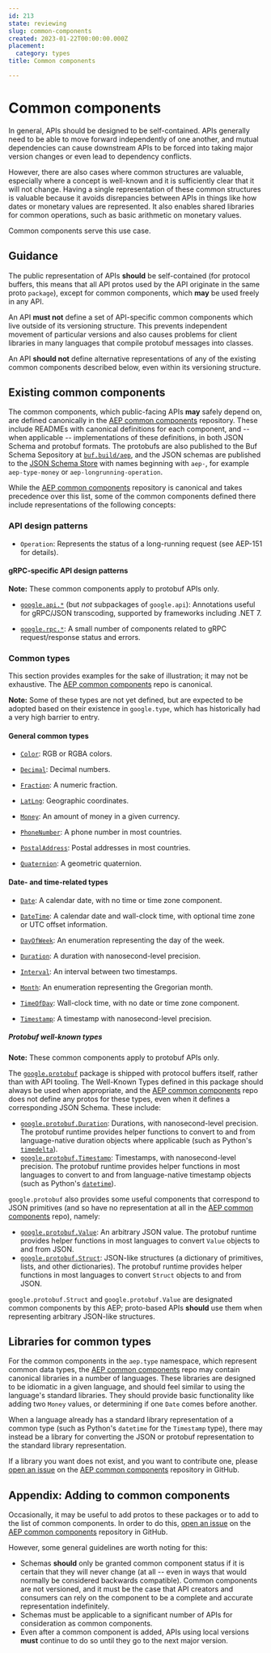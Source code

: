 ```yaml
---
id: 213
state: reviewing
slug: common-components
created: 2023-01-22T00:00:00.000Z
placement:
  category: types
title: Common components

--- 
```


# Common components

In general, APIs should be designed to be self-contained. APIs generally need
to be able to move forward independently of one another, and mutual
dependencies can cause downstream APIs to be forced into taking major version
changes or even lead to dependency conflicts.

However, there are also cases where common structures are valuable, especially
where a concept is well-known and it is sufficiently clear that it will not
change. Having a single representation of these common structures is valuable
because it avoids disrepancies between APIs in things like how dates or
monetary values are represented. It also enables shared libraries for common
operations, such as basic arithmetic on monetary values.

Common components serve this use case.

## Guidance

The public representation of APIs **should** be self-contained (for protocol
buffers, this means that all API protos used by the API originate in the same
proto `package`), except for common components, which **may** be used freely in
any API.

An API **must not** define a set of API-specific common components which live
outside of its versioning structure. This prevents independent movement of
particular versions and also causes problems for client libraries in many
languages that compile protobuf messages into classes.

An API **should not** define alternative representations of any of the existing
common components described below, even within its versioning structure.

## Existing common components

The common components, which public-facing APIs **may** safely depend on, are
defined canonically in the [AEP common components][] repository. These include
READMEs with canonical definitions for each component, and -- when applicable
-- implementations of these definitions, in both JSON Schema and protobuf
formats. The protobufs are also published to the Buf Schema Sepository at
[`buf.build/aep`][buf], and the JSON schemas are published to the [JSON Schema
Store][] with names beginning with `aep-`, for example `aep-type-money` or
`aep-longrunning-operation`.

While the [AEP common components][] repository is canonical and takes
precedence over this list, some of the common components defined there include
representations of the following concepts:

### API design patterns

- `Operation`: Represents the status of a long-running request (see AEP-151 for
  details).

#### gRPC-specific API design patterns

**Note:** These common components apply to protobuf APIs only.

- [`google.api.*`][api] (but _not_ subpackages of `google.api`): Annotations
  useful for gRPC/JSON transcoding, supported by frameworks including .NET 7.

- [`google.rpc.*`][rpc]: A small number of components related to gRPC
  request/response status and errors.

### Common types

This section provides examples for the sake of illustration; it may not be
exhaustive. The [AEP common components][] repo is canonical.

**Note:** Some of these types are not yet defined, but are expected to be
adopted based on their existence in `google.type`, which has historically had a
very high barrier to entry.

#### General common types

- [`Color`][color]: RGB or RGBA colors.

- [`Decimal`][decimal]: Decimal numbers.

- [`Fraction`][fraction]: A numeric fraction.

- [`LatLng`][lat_lng]: Geographic coordinates.

- [`Money`][money]: An amount of money in a given currency.

- [`PhoneNumber`][phone_number]: A phone number in most countries.

- [`PostalAddress`][postal_address]: Postal addresses in most countries.

- [`Quaternion`][quaternion]: A geometric quaternion.

#### Date- and time-related types

- [`Date`][date]: A calendar date, with no time or time zone component.

- [`DateTime`][date_time]: A calendar date and wall-clock time, with optional
  time zone or UTC offset information.

- [`DayOfWeek`][day_of_week]: An enumeration representing the day of the week.

- [`Duration`][duration]: A duration with nanosecond-level precision.

- [`Interval`][interval]: An interval between two timestamps.

- [`Month`][month]: An enumeration representing the Gregorian month.

- [`TimeOfDay`][time_of_day]: Wall-clock time, with no date or time zone
  component.

- [`Timestamp`][timestamp]: A timestamp with nanosecond-level precision.

##### Protobuf well-known types

**Note:** These common components apply to protobuf APIs only.

The [`google.protobuf`][protobuf] package is shipped with protocol buffers
itself, rather than with API tooling. The Well-Known Types defined in this
package should always be used when appropriate, and the [AEP common
components][] repo does not define any protos for these types, even when it
defines a corresponding JSON Schema. These include:

- [`google.protobuf.Duration`][duration]: Durations, with nanosecond-level
  precision. The protobuf runtime provides helper functions to convert to and
  from language-native duration objects where applicable (such as Python's
  [`timedelta`][timedelta]).
- [`google.protobuf.Timestamp`][timestamp]: Timestamps, with nanosecond-level
  precision. The protobuf runtime provides helper functions in most languages
  to convert to and from language-native timestamp objects (such as Python's
  [`datetime`][datetime]).

`google.protobuf` also provides some useful components that correspond to JSON
primitives (and so have no representation at all in the [AEP common
components][] repo), namely:

- [`google.protobuf.Value`][struct]: An arbitrary JSON value. The protobuf
  runtime provides helper functions in most languages to convert `Value`
  objects to and from JSON.
- [`google.protobuf.Struct`][struct]: JSON-like structures (a dictionary of
  primitives, lists, and other dictionaries). The protobuf runtime provides
  helper functions in most languages to convert `Struct` objects to and from
  JSON.

`google.protobuf.Struct` and `google.protobuf.Value` are designated common
components by this AEP; proto-based APIs **should** use them when representing
arbitrary JSON-like structures.

## Libraries for common types

For the common components in the `aep.type` namespace, which represent common
data types, the [AEP common components][] repo may contain canonical libraries
in a number of languages. These libraries are designed to be idiomatic in a
given language, and should feel similar to using the language's standard
libraries. They should provide basic functionality like adding two `Money`
values, or determining if one `Date` comes before another.

When a language already has a standard library representation of a common type
(such as Python's `datetime` for the `Timestamp` type), there may instead be a
library for converting the JSON or protobuf representation to the standard
library representation.

If a library you want does not exist, and you want to contribute one, please
[open an issue][] on the [AEP common components][] repository in GitHub.

## Appendix: Adding to common components

Occasionally, it may be useful to add protos to these packages or to add to the
list of common components. In order to do this, [open an issue][] on the [AEP
common components][] repository in GitHub.

However, some general guidelines are worth noting for this:

- Schemas **should** only be granted common component status if it is certain
  that they will never change (at all -- even in ways that would normally be
  considered backwards compatible). Common components are not versioned, and it
  must be the case that API creators and consumers can rely on the component to
  be a complete and accurate representation indefinitely.
- Schemas must be applicable to a significant number of APIs for consideration
  as common components.
- Even after a common component is added, APIs using local versions **must**
  continue to do so until they go to the next major version.

<!-- prettier-ignore-start -->
[api]: https://github.com/googleapis/googleapis/tree/master/google/api
[rpc]: https://github.com/googleapis/googleapis/tree/master/google/rpc

[color]: https://github.com/aep-dev/aep/tree/master/schemas/type/color.md
[decimal]: https://github.com/aep-dev/aep/tree/master/schemas/type/decimal.md
[fraction]: https://github.com/aep-dev/aep/tree/master/schemas/type/fraction.md
[lat_lng]: https://github.com/aep-dev/aep/tree/master/schemas/type/lat_lng.md
[money]: https://github.com/aep-dev/aep/tree/master/schemas/type/money.md
[phone_number]: https://github.com/aep-dev/aep/tree/master/schemas/type/phone_number.md
[postal_address]: https://github.com/aep-dev/aep/tree/master/schemas/type/postal_address.md
[quaternion]: https://github.com/aep-dev/aep/tree/master/schemas/type/quaternion.md

[date]: https://github.com/aep-dev/aep/tree/master/schemas/type/date.md
[date_time]: https://github.com/aep-dev/aep/tree/master/schemas/type/date_time.md
[day_of_week]: https://github.com/aep-dev/aep/tree/master/schemas/type/day_of_week.md
[duration]: https://github.com/aep-dev/aep/tree/master/schemas/type/duration.md
[interval]: https://github.com/aep-dev/aep/tree/master/schemas/type/interval.md
[month]: https://github.com/aep-dev/aep/tree/master/schemas/type/month.md
[time_of_day]: https://github.com/aep-dev/aep/tree/master/schemas/type/time_of_day.md
[timestamp]: https://github.com/aep-dev/aep/tree/master/schemas/type/timestamp.md

[datetime]: https://docs.python.org/3/library/datetime.html#datetime.datetime
[duration]: https://github.com/protocolbuffers/protobuf/blob/master/src/google/protobuf/duration.proto
[protobuf]: https://github.com/protocolbuffers/protobuf/tree/main/src/google/protobuf
[struct]: https://github.com/protocolbuffers/protobuf/blob/master/src/google/protobuf/struct.proto
[timedelta]: https://docs.python.org/3/library/datetime.html#datetime.timedelta
[timestamp]: https://github.com/protocolbuffers/protobuf/blob/master/src/google/protobuf/timestamp.proto

[open an issue]: https://github.com/aep-dev/aep/issues
[aep common components]: https://github.com/aep-dev/aep
[json schema store]: https://www.schemastore.org/json/
[buf]: https://buf.build/aep
<!-- prettier-ignore-end -->
